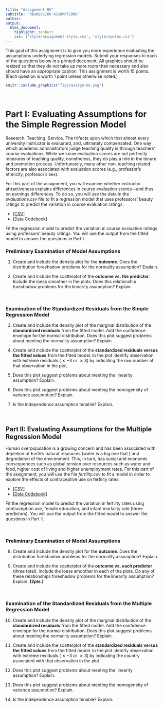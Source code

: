```yaml
---
title: "Assignment 06"
subtitle: "REGRESSION ASSUMPTIONS"
author: 
output: 
  html_document:
    highlight: zenburn
    css: ['style/assignment-style.css', 'style/syntax.css']
---
```



This goal of this assignment is to give you more experience evaluating the assumptions underlying regression models. Submit your responses to each of the questions below in a printed document. All graphics should be resized so that they do not take up more room than necessary and also should have an appropriate caption. This assignment is worth 15 points. (Each question is worth 1 point unless otherwise noted.)

```r
knitr::include_graphics("figs/assign-06.png")
```

<br />

# Part I: Evaluating Assumptions for the Simple Regression Model

Research. Teaching. Service. The trifecta upon which that almost every university instructor is evaluated, and, ultimately compensated. One way which academic administrators judge teaching quality is through teachers' course evaluations. While we know evaluation scores are not perfectly measures of teaching quality, nonetheless, they do play a role in the tenure and promotion process. Unfortunately, many other non-teaching related factors are also associated with evaluation scores (e.g., professor's ethnicity, professor's sex). 

For this part of the assignment, you will examine whether instructor attractiveness explains differences in course evaluation scores---and thus on earnings differences. To do so, you will use the data in the *evaluations.csv* file to fit a regression model that uses professors' beauty ratings to predict the variation in course evaluation ratings.

- [[CSV]](https://raw.githubusercontent.com/zief0002/epsy-8251/master/data/evaluations.csv)
- [[Data Codebook]](http://zief0002.github.io/epsy-8251/codebooks/evaluations.html)


Fit the regression model to predict the variation in course evaluation ratings using professors’ beauty ratings. You will use the output from the fitted model to answer the questions in Part I.


### Preliminary Examination of Model Assumptions

1. Create and include the density plot for the **outcome**. Does the distribution foreshadow problems for the normality assumption? Explain.

2. Create and include the scatterplot of the **outcome vs. the predictor**. Include the loess smoother in the plots. Does this relationship foreshadow problems for the linearity assumption? Explain.

<br />


### Examination of the Standardized Residuals from the Simple Regression Model

3. Create and include the density plot of the marginal distribution of the **standardized residuals** from the fitted model. Add the confidence envelope for the normal distribution. Does this plot suggest problems about meeting the normality assumption? Explain.

4. Create and include the scatterplot of the **standardized residuals versus the fitted values** from the fitted model. In the plot identify observation with extreme residuals ($\leq-3$ or $\geq3$) by indicating  the row number of that observation in the plot.

5. Does this plot suggest problems about meeting the linearity assumption? Explain.

6. Does this plot suggest problems about meeting the homogeneity of variance assumption? Explain.

7. Is the independence assumption tenable? Explain.

<br />


## Part II: Evaluating Assumptions for the Multiple Regression Model

Human overpopulation is a growing concern and has been associated with depletion of Earth’s natural resources (water is a big one that ) and degredation of the environment. This, in turn, has social and economic consequences such as global tension over resources such as water and food, higher cost of living and higher unemployment rates. For this part of the assignment, you will use the file *fertility.csv* to fit a model in order to explore the effects of contraceptive use on fertility rates. 

- [[CSV]](https://raw.githubusercontent.com/zief0002/epsy-8251/master/data/fertility.csv)
- [[Data Codebook]](http://zief0002.github.io/epsy-8251/codebooks/fertility.html)

Fit the regression model to predict the variation in fertility rates using contraception use, female education, and infant mortality rate (three predictors). You will use the output from the fitted model to answer the questions in Part II.

<br />


### Preliminary Examination of Model Assumptions

8. Create and include the density plot for the **outcome**. Does the distribution foreshadow problems for the normality assumption? Explain.

9. Create and include the scatterplot of the **outcome vs. each predictor** (three total). Include the loess smoother in each of the plots. Do any of these relationships foreshadow problems for the linearity assumption? Explain. **(2pts.)**

<br />


### Examination of the Standardized Residuals from the Multiple Regression Model

10. Create and include the density plot of the marginal distribution of the **standardized residuals** from the fitted model. Add the confidence envelope for the normal distribution. Does this plot suggest problems about meeting the normality assumption? Explain.

11. Create and include the scatterplot of the **standardized residuals versus the fitted values** from the fitted model. In the plot identify observation with extreme residuals ($\leq-3$ or $\geq3$) by indicating  the country associated with that observation in the plot.

12. Does this plot suggest problems about meeting the linearity assumption? Explain.

13. Does this plot suggest problems about meeting the homogeneity of variance assumption? Explain.

14. Is the independence assumption tenable? Explain.
